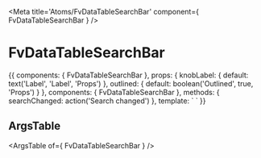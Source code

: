 
<Meta title='Atoms/FvDataTableSearchBar' component={ FvDataTableSearchBar } />

# FvDataTableSearchBar

<Canvas>
<Story name='Common' height='150px'>{{  components: { FvDataTableSearchBar },  props: {
    knobLabel: {
      default: text('Label', 'Label', 'Props')
    },
    outlined: {
      default: boolean('Outlined', true, 'Props')
    }
  },
  components: { FvDataTableSearchBar },
  methods: {
    searchChanged: action('Search changed')
  },
  template: `<FvDataTableSearchBar
    :label="knobLabel"
    @dataTableSearchBar:changed="searchChanged"
  >
  </FvDataTableSearchBar>`
}}</Story>
</Canvas>

## ArgsTable

<ArgsTable of={ FvDataTableSearchBar } />
